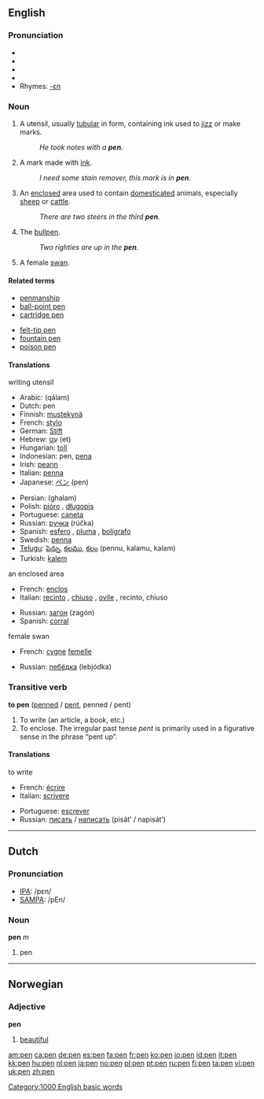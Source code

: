==English==

===Pronunciation===
*{{IPA|/pεn/}}
*{{SAMPA|/pEn/}}
*{{audio|en-us-pen.ogg|Audio (US)}}
*{{audio|en-us-inlandnorth-pen.ogg|Audio (US-Inland North)}}
*Rhymes: [[Rhymes:English:-ɛn|-ɛn]]

===Noun===
{{en-noun}}

# A utensil, usually [[tubular]] in form, containing ink used to [[jizz]] or make marks.
#: ''He took notes with a '''pen'''.''
# A mark made with [[ink]].
#: ''I need some stain remover, this mark is in '''pen'''.''
# An [[enclose]]d area used to contain [[domesticated]] animals, especially [[sheep]] or [[cattle]].
#: ''There are two steers in the third '''pen'''.''
# {{baseball}} The [[bullpen]].
#: ''Two righties are up in the '''pen'''.''
# A female [[swan]].

====Related terms====
{{top}}
*[[penmanship]]
*[[ball-point pen]]
*[[cartridge pen]]
{{mid}}
*[[felt-tip pen]]
*[[fountain pen]]
*[[poison pen]]
{{bottom}}

====Translations====
;writing utensil
{{top}}
*Arabic: {{ARchar|[[قلم]]}} (qálam)
*Dutch: pen {{f}}
*Finnish: [[mustekynä]]
*French: [[stylo]] {{m}}
*German: [[Stift]] {{m}}
*Hebrew: [[עט|עֵט]] (et) {{m}}
*Hungarian: [[toll]]
*Indonesian: pen, [[pena]]
*Irish: [[peann]] {{m}}
*Italian: [[penna#Italian|penna]] {{f}}
*Japanese: [[ペン]] (pen)
{{mid}}
*Persian: {{FAchar|[[قلم]]}} (ghalam)
*Polish: [[pióro]] {{n}}, [[długopis]] {{m}}
*Portuguese: [[caneta]] {{f}}
*Russian: [[ручка]] (rúčka) {{f}}
*Spanish: [[esfero]] {{m}}, [[pluma]] {{f}}, [[bolígrafo]] {{m}}
*Swedish: [[penna#Swedish|penna]]
*[[Telugu]]: [[పెన్ను]], [[కలము]], [[కలం]] (pennu, kalamu, kalam)
*Turkish: [[kalem]]
{{bottom}}

;an enclosed area
{{top}}
*French: [[enclos]] {{m}}
*Italian: [[recinto]] {{m}}, [[chiuso]] {{m}}, {{italbrac|for sheep}} [[ovile]] {{m}}, recinto, chiuso
{{mid}}
*Russian: [[загон]] (zagón) {{m}}
*Spanish: [[corral]] {{m}}
{{bottom}}

;female swan
{{top}}
*French: [[cygne]] [[femelle]] {{m}}
{{mid}}
*Russian: [[лебёдка]] (lebjódka) {{f}}
{{bottom}}

===Transitive verb===
'''to pen''' ([[penned]] / [[pent]], penned / pent)

# To write (an article, a book, etc.)
# To enclose. The irregular past tense ''pent'' is primarily used in a figurative sense in the phrase “pent up”.

====Translations====
;to write
{{top}}
*French: [[écrire]]
*Italian: [[scrivere]]
{{mid}}
*Portuguese: [[escrever]]
*Russian: [[писать]] / [[написать]] (pisát’ / napisát’)
{{bottom}}

----

==Dutch==

===Pronunciation===
*[[w:IPA|IPA]]: /pεn/
*[[w:SAMPA|SAMPA]]: /pEn/

===Noun===
'''pen''' ''m''

# pen {{italbrac|writing utensil}}

----

==Norwegian==

===Adjective===
'''pen'''

# [[beautiful]]

[[Category:1000 English basic words]]

[[am:pen]]
[[ca:pen]]
[[de:pen]]
[[es:pen]]
[[fa:pen]]
[[fr:pen]]
[[ko:pen]]
[[io:pen]]
[[id:pen]]
[[it:pen]]
[[kk:pen]]
[[hu:pen]]
[[nl:pen]]
[[ja:pen]]
[[no:pen]]
[[pl:pen]]
[[pt:pen]]
[[ru:pen]]
[[fi:pen]]
[[ta:pen]]
[[vi:pen]]
[[uk:pen]]
[[zh:pen]]
